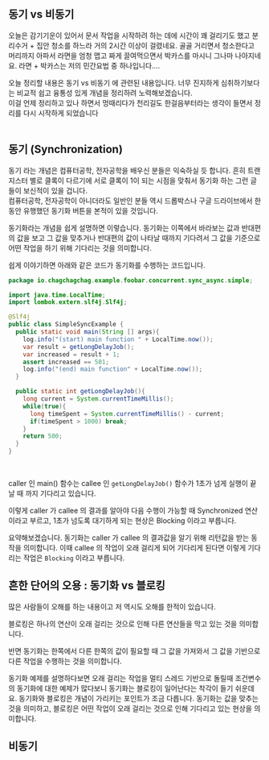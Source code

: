 ## 동기 vs 비동기
오늘은 감기기운이 있어서 문서 작업을 시작하려 하는 데에 시간이 꽤 걸리기도 했고 분리수거 + 집안 청소를 하느라 거의 2시간 이상이 걸렸네요. 골골 거리면서 청소한다고 머리까지 아파서 라면을 엄청 맵고 짜게 끌여먹으면서 박카스를 마시니 그나마 나아지네요. 라면 + 박카스는 저의 민간요법 중 하나입니다....<br/>

오늘 정리할 내용은 동기 vs 비동기 에 관련된 내용입니다. 너무 진지하게 심취하기보다는 비교적 쉽고 융통성 있게 개념을 정리하려 노력해보겠습니다.<br/>
이걸 언제 정리하고 있나 하면서 멍때리다가 천리길도 한걸음부터라는 생각이 들면서 정리를 다시 시작하게 되었습니다<br/>
<br/>

## 동기 (Synchronization)
동기 라는 개념은 컴퓨터공학, 전자공학을 배우신 분들은 익숙하실 듯 합니다. 흔히 트랜지스터 별로 클록이 다르기에 서로 클록이 1이 되는 시점을 맞춰서 동기화 하는 그런 글들이 보신적이 있을 겁니다.<br/>
컴퓨터공학, 전자공학이 아니더라도 일반인 분들 역시 드롭박스나 구글 드라이브에서 한동안 유행했던 동기화 버튼을 본적이 있을 것입니다.<br/>

동기화라는 개념을 쉽게 설명하면 이렇습니다. 동기화는 이쪽에서 바라보는 값과 반대편의 값을 보고 그 값을 맞추거나 반대편의 값이 나타날 때까지 기다려서 그 값을 기준으로 어떤 작업을 하기 위해 기다리는 것을 의미합니다.<br/>

쉽게 이야기하면 아래와 같은 코드가 동기화를 수행하는 코드입니다.
```java filename="SimpleSyncExample.java" {0} copy
package io.chagchagchag.example.foobar.concurrent.sync_async.simple;

import java.time.LocalTime;
import lombok.extern.slf4j.Slf4j;

@Slf4j
public class SimpleSyncExample {
  public static void main(String [] args){
    log.info("(start) main function " + LocalTime.now());
    var result = getLongDelayJob();
    var increased = result + 1;
    assert increased == 501;
    log.info("(end) main function" + LocalTime.now());
  }

  public static int getLongDelayJob(){
    long current = System.currentTimeMillis();
    while(true){
      long timeSpent = System.currentTimeMillis() - current;
      if(timeSpent > 1000) break;
    }
    return 500;
  }
}
```
<br/>

caller 인 main() 함수는 callee 인 `getLongDelayJob()` 함수가 1초가 넘게 실행이 끝날 때 까지 기다리고 있습니다.<br/>

이렇게 caller 가 callee 의 결과를 알아야 다음 수행이 가능할 때 Synchronized 연산이라고 부르고, 1초가 넘도록 대기하게 되는 현상은 Blocking 이라고 부릅니다.<br/>

요약해보겠습니다. 동기화는 caller 가 callee 의 결과값을 알기 위해 리턴값을 받는 동작을 의미합니다. 이때 callee 의 작업이 오래 걸리게 되어 기다리게 된다면 이렇게 기다리는 작업은 `Blocking` 이라고 부릅니다.<br/>

## 흔한 단어의 오용 : 동기화 vs 블로킹
많은 사람들이 오해를 하는 내용이고 저 역시도 오해를 한적이 있습니다.<br/>

블로킹은 하나의 연산이 오래 걸리는 것으로 인해 다른 연산들을 막고 있는 것을 의미합니다.<br/>

반면 동기화는 한쪽에서 다른 한쪽의 값이 필요할 때 그 값을 가져와서 그 값을 기반으로 다른 작업을 수행하는 것을 의미합니다.<br/>

동기화 예제를 설명하다보면 오래 걸리는 작업을 멀티 스레드 기반으로 돌릴때 조건변수의 동기화에 대한 예제가 많다보니 동기화는 블로킹이 일어난다는 착각이 들기 쉬운데요. 동기화와 블로킹은 개념이 가리키는 포인트가 조금 다릅니다. 동기화는 값을 맞추는 것을 의미하고, 블로킹은 어떤 작업이 오래 걸리는 것으로 인해 기다리고 있는 현상을 의미합니다.<br/>

## 비동기
